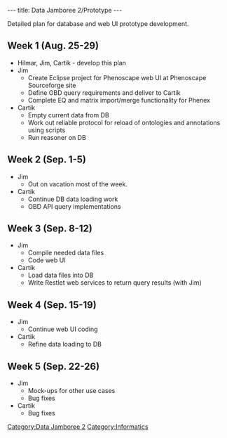 ---
title: Data Jamboree 2/Prototype
---

Detailed plan for database and web UI prototype development.

==Week 1 (Aug. 25-29)==
* Hilmar, Jim, Cartik - develop this plan
* Jim
** Create Eclipse project for Phenoscape web UI at Phenoscape Sourceforge site
** Define OBD query requirements and deliver to Cartik
** Complete EQ and matrix import/merge functionality for Phenex
* Cartik
** Empty current data from DB
** Work out reliable protocol for reload of ontologies and annotations using scripts
** Run reasoner on DB

==Week 2 (Sep. 1-5)==
* Jim
** Out on vacation most of the week.
* Cartik
** Continue DB data loading work
** OBD API query implementations

==Week 3 (Sep. 8-12)==
* Jim
** Compile needed data files
** Code web UI
* Cartik
** Load data files into DB
** Write Restlet web services to return query results (with Jim)

==Week 4 (Sep. 15-19)==
* Jim
** Continue web UI coding
* Cartik
** Refine data loading to DB

==Week 5 (Sep. 22-26)==
* Jim
** Mock-ups for other use cases
** Bug fixes
* Cartik
** Bug fixes

[[Category:Data Jamboree 2]]
[[Category:Informatics]]
